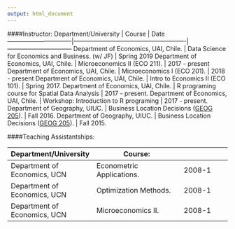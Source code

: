```yaml
---
output: html_document
---
```


####Instructor:
Department/University           | Course                                                | Date
--------------------------------|-------------------------------------------------------|--------------------------------
Department of Economics, UAI, Chile.  | Data Science for Economics and Business. (w/ JF)          | Spring 2019
Department of Economics, UAI, Chile.  | Microeconomics II (ECO 211).               | 2017 - present
Department of Economics, UAI, Chile.  | Microeconomics I (ECO 201).               | 2018 - present
Department of Economics, UAI, Chile.  | Intro to Economics II (ECO 101).          | Spring 2017.
Department of Economics, UAI, Chile.  | R programing course for Spatial Data Analysis         | 2017 - present.
Department of Economics, UAI, Chile.  | Workshop: Introduction to R programing          | 2017 - present.
Department of Geography, UIUC.  | Business Location Decisions ([GEOG 205](https://courses.illinois.edu/schedule/2016/fall/GEOG/205)).               | Fall 2016.
Department of Geography, UIUC.  | Business Location Decisions ([GEOG 205](https://courses.illinois.edu/schedule/2015/fall/GEOG/205)).               | Fall 2015.

####Teaching Assistantships: 

Department/University  | Course:
--------------------------------|-------------------------------------------------------|--------------------------------
Department of Economics, UCN    | Econometric Applications.                             | 2008-1
Department of Economics, UCN    | Optimization Methods.                                 | 2008-1
Department of Economics, UCN    | Microeconomics II.                                   | 2008-1

